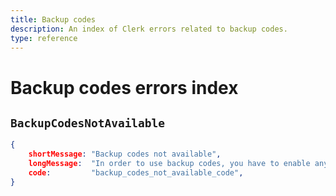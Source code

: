 ```yaml
---
title: Backup codes
description: An index of Clerk errors related to backup codes.
type: reference
---
```


# Backup codes errors index

## `BackupCodesNotAvailable`

```json
{
    shortMessage: "Backup codes not available",
    longMessage:  "In order to use backup codes, you have to enable any other Multi-factor method",
    code:         "backup_codes_not_available_code",
}
```
